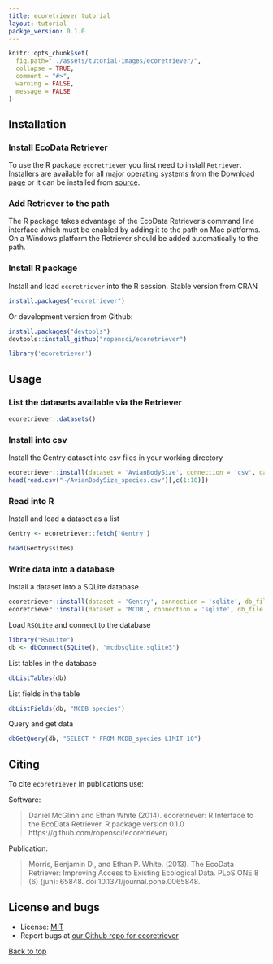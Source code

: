 ```yaml
---
title: ecoretriever tutorial
layout: tutorial
packge_version: 0.1.0
---
```


```r
knitr::opts_chunk$set(
  fig.path="../assets/tutorial-images/ecoretriever/", 
  collapse = TRUE, 
  comment = "#>",
  warning = FALSE,
  message = FALSE
)
```

<section id="installation">

## Installation

### Install EcoData Retriever

To use the R package `ecoretriever` you first need to install `Retriever`. Installers are available for all major operating systems from the [Download page](http://www.ecodataretriever.org/) or it can be installed from [source](https://github.com/weecology/retriever).

### Add Retriever to the path

The R package takes advantage of the EcoData Retriever's command line interface which must be enabled by adding it to the path on Mac platforms. On a Windows platform the Retriever should be added automatically to the path.

### Install R package

Install and load `ecoretriever` into the R session. Stable version from CRAN

```r
install.packages("ecoretriever")
```

Or development version from Github:

```r
install.packages("devtools")
devtools::install_github("ropensci/ecoretriever")
```

```r
library('ecoretriever')
```

<section id="usage">

## Usage

### List the datasets available via the Retriever

```r
ecoretriever::datasets()
```

### Install into csv

Install the Gentry dataset into csv files in your working directory

```r
ecoretriever::install(dataset = 'AvianBodySize', connection = 'csv', data_dir = "~/")
head(read.csv("~/AvianBodySize_species.csv")[,c(1:10)])
```

### Read into R

Install and load a dataset as a list

```r
Gentry <- ecoretriever::fetch('Gentry')
```

```r
head(Gentry$sites)
```

### Write data into a database

Install a dataset into a SQLite database

```r
ecoretriever::install(dataset = 'Gentry', connection = 'sqlite', db_file = "gentrysqlite.sqlite3")
ecoretriever::install(dataset = 'MCDB', connection = 'sqlite', db_file = "mcdbsqlite.sqlite3")
```

Load `RSQLite` and connect to the database

```r
library("RSQLite")
db <- dbConnect(SQLite(), "mcdbsqlite.sqlite3")
```

List tables in the database

```r
dbListTables(db)
```

List fields in the table

```r
dbListFields(db, "MCDB_species")
```

Query and get data

```r
dbGetQuery(db, "SELECT * FROM MCDB_species LIMIT 10")
```

<section id="citing">

## Citing

To cite `ecoretriever` in publications use:

Software: 

> Daniel McGlinn and Ethan White (2014). ecoretriever: R Interface to the EcoData Retriever. R package version 0.1.0 https://github.com/ropensci/ecoretriever/

Publication:

> Morris, Benjamin D., and Ethan P. White. (2013). The EcoData Retriever: Improving Access to Existing Ecological Data. PLoS ONE 8 (6) (jun): 65848. doi:10.1371/journal.pone.0065848.

<section id="license_bugs">

## License and bugs

* License: [MIT](http://opensource.org/licenses/MIT)
* Report bugs at [our Github repo for ecoretriever](https://github.com/ropensci/ecoretriever/issues?state=open)

[Back to top](#top)
